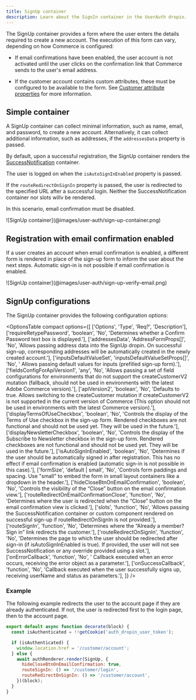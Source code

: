 ```yaml
---
title: SignUp container
description: Learn about the SignIn container in the UserAuth dropin.
---
```



The SignUp container provides a form where the user enters the details required to create a new account. The execution of this form can vary, depending on how Commerce is configured:

* If email confirmations have been enabled, the user account is not activated until the user clicks on the confirmation link that Commerce sends to the user's email address.

* If the customer account contains custom attributes, these must be configured to be available to the form. See [Customer attribute properties](https://experienceleague.adobe.com/en/docs/commerce-admin/customers/customer-accounts/attributes/attribute-properties) for more information.

## Simple container

A SignUp container can collect minimal information, such as name, email, and password, to create a new account. Alternatively, it can collect additional information, such as addresses, if the `addressesData` property is passed.

By default, upon a successful registration, the SignUp container renders the [SuccessNotification](https://experienceleague.adobe.com/developer/commerce/storefront/dropins/user-auth/containers/success-notification/) container. 

The user is logged on when the `isAutoSignInEnabled` property is passed.

If the `routeRedirectOnSignIn` property is passed, the user is redirected to the specified URL after a successful login. Neither the SuccessNotification container nor slots willv be rendered.

In this scenario, email confirmation must be disabled.

<Diagram caption="SignIn standard login container">
  ![SignUp container](@images/user-auth/sign-up-container.png)
</Diagram>

## Registration with email confirmation enabled

If a user creates an account when email confirmation is enabled, a different form is rendered in place of the sign-up form to inform the user about the next steps. Automatic sign-in is not possible if email confirmation is enabled.

<Diagram caption="SignIn standard login container">
  ![SignUp container](@images/user-auth/sign-up-verify-email.png)
</Diagram>

## SignUp configurations

The SignUp container provides the following configuration options:

<OptionsTable
    compact
    options={[
        ['Options', 'Type', 'Req?', 'Description'],
        ['requireRetypePassword', 'boolean', 'No', 'Determines whether a Confirm Password text box is displayed.'],
        ['addressesData', 'AddressFormProps[]', 'No', 'Allows passing address data into the SignUp dropin. On successful sign-up, corresponding addresses will be automatically created in the newly created account.'],
        ['inputsDefaultValueSet', 'inputsDefaultValueSetProps[]', 'No', ' Allows passing default values for inputs (prefilled sign-up form).'],
        ['fieldsConfigForApiVersion1', 'any', 'No', 'Allows passing a set of field configurations for environments that do not support the createCustomerV2 mutation (fallback, should not be used in environments with the latest Adobe Commerce version).'],
        ['apiVersion2', 'boolean', 'No', 'Defaults to true. Allows switching to the createCustomer mutation if createCustomerV2 is not supported in the current version of Commerce (This option should not be used in environments with the latest Commerce version).'],
        ['displayTermsOfUseCheckbox', 'boolean', 'No', 'Controls the display of the Terms of Use checkbox in the sign-up form. Rendered checkboxes are not functional and should not be used yet. They will be used in the future.'],
        ['displayNewsletterCheckbox', 'boolean', 'No', 'Controls the display of the Subscribe to Newsletter checkbox in the sign-up form. Rendered checkboxes are not functional and should not be used yet. They will be used in the future.'],
        ['isAutoSignInEnabled', 'boolean', 'No', 'Determines if the user should be automatically signed in after registration. This has no effect if email confirmation is enabled (automatic sign-in is not possible in this case).'],
        ['formSize', 'default | small', 'No', 'Controls form paddings and spacing. Use "small" to embed the form in small layout containers like a dropdown in the header.'],
        ['hideCloseBtnOnEmailConfirmation', 'boolean', 'No', 'Controls the visibility of the “Close” button on the email confirmation view.'],
        ['routeRedirectOnEmailConfirmationClose', 'function', 'No', 'Determines where the user is redirected when the “Close” button on the email confirmation view is clicked.'],
        ['slots', 'function', 'No', 'Allows passing the SuccessNotification container or custom component rendered on successful sign-up if routeRedirectOnSignIn is not provided.'],
        ['routeSignIn', 'function', 'No', 'Determines where the “Already a member? Sign in” link redirects the customer.'],
        ['routeRedirectOnSignIn', 'function', 'No', 'Determines the page to which the user should be redirected after sign-in (if isAutoSignInEnabled is true). If provided, the user will not see SuccessNotification or any override provided using a slot.'],
        ['onErrorCallback', 'function', 'No', ' Callback executed when an error occurs, receiving the error object as a parameter.'],
        ['onSuccessCallback', 'function', 'No', 'Callback executed when the user successfully signs up, receiving userName and status as parameters.'],
    ]}
/>

### Example

The following example redirects the user to the account page if they are already authenticated. If not, the user is redirected first to the login page, then to the account page.

```javascript
export default async function decorate(block) {
  const isAuthenticated = !!getCookie('auth_dropin_user_token');

  if (isAuthenticated) {
    window.location.href = '/customer/account';
  } else {
    await authRenderer.render(SignUp, {
      hideCloseBtnOnEmailConfirmation: true,
      routeSignIn: () => '/customer/login',
      routeRedirectOnSignIn: () => '/customer/account',
    })(block);
  }
}
